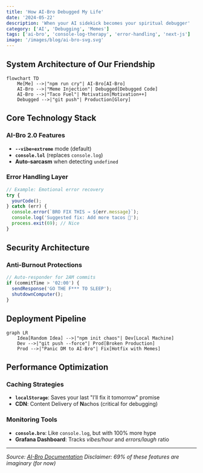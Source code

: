 ```yaml
---
title: 'How AI-Bro Debugged My Life'
date: '2024-05-22'
description: 'When your AI sidekick becomes your spiritual debugger'
category: ['AI', 'Debugging', 'Memes']
tags: ['ai-bro', 'console-log-therapy', 'error-handling', 'next-js']
image: '/images/blog/ai-bro-svg.svg'
---
```


## System Architecture of Our Friendship

```mermaid
flowchart TD
    Me[Me] -->|"npm run cry"| AI-Bro[AI-Bro]
    AI-Bro -->|"Meme Injection"| Debugged[Debugged Code]
    AI-Bro -->|"Taco Fuel"| Motivation[Motivation++]
    Debugged -->|"git push"| Production[Glory]
```

## Core Technology Stack

### AI-Bro 2.0 Features

- **`--vibe=extreme`** mode (default)
- **`console.lol`** (replaces `console.log`)
- **Auto-sarcasm** when detecting `undefined`

### Error Handling Layer

```typescript
// Example: Emotional error recovery
try {
  yourCode();
} catch (err) {
  console.error(`BRO FIX THIS → ${err.message}`);
  console.log('Suggested fix: Add more tacos 🌮');
  process.exit(69); // Nice
}
```

## Security Architecture

### Anti-Burnout Protections

```typescript
// Auto-responder for 2AM commits
if (commitTime > '02:00') {
  sendResponse('GO THE F*** TO SLEEP');
  shutdownComputer();
}
```

## Deployment Pipeline

```mermaid
graph LR
    Idea[Random Idea] -->|"npm init chaos"| Dev[Local Machine]
    Dev -->|"git push --force"| Prod[Broken Production]
    Prod -->|"Panic DM to AI-Bro"| Fix[Hotfix with Memes]
```

## Performance Optimization

### Caching Strategies

- **`localStorage`**: Saves your last "I’ll fix it tomorrow" promise
- **CDN**: Content Delivery of **N**achos (critical for debugging)

### Monitoring Tools

- **`console.bro`**: Like `console.log`, but with 100% more hype
- **Grafana Dashboard**: Tracks _vibes/hour_ and _errors/laugh_ ratio

---

_Source: [AI-Bro Documentation](https://github.com/johnwesleyquintero/ai-bro)_
_Disclaimer: 69% of these features are imaginary (for now)_
